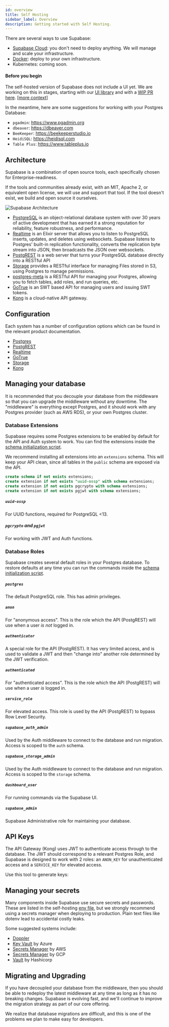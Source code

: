 ```yaml
---
id: overview
title: Self Hosting
sidebar_label: Overview
description: Getting started with Self Hosting.
---
```



There are several ways to use Supabase:

- [Supabase Cloud](https://app.supabase.com): you don't need to deploy anything. We will manage and scale your infrastructure.
- [Docker](/docs/guides/hosting/docker): deploy to your own infrastructure.
- Kubernetes: coming soon.

#### Before you begin

The self-hosted version of Supabase does not include a UI yet.
We are working on this in stages, starting with our [UI library](https://github.com/supabase/ui) and with a [WIP PR here](https://github.com/supabase/supabase/pull/2281).
[[more context](https://github.com/supabase/supabase/discussions/1001#discussioncomment-558696)]

In the meantime, here are some suggestions for working with your Postgres Database:

- `pgadmin`: https://www.pgadmin.org
- `dbeaver`: https://dbeaver.com
- `BeeKeeper`: https://beekeeperstudio.io
- `HeidiSQL`: https://heidisql.com
- `Table Plus`: https://www.tableplus.io

## Architecture

Supabase is a combination of open source tools, each specifically chosen for Enterprise-readiness.

If the tools and communities already exist, with an MIT, Apache 2, or equivalent open license, we will use and support that tool.
If the tool doesn't exist, we build and open source it ourselves.

![Supabase Architecture](/docs/img/supabase-architecture.png)

- [PostgreSQL](https://www.postgresql.org/) is an object-relational database system with over 30 years of active development that has earned it a strong reputation for reliability, feature robustness, and performance.
- [Realtime](https://github.com/supabase/realtime) is an Elixir server that allows you to listen to PostgreSQL inserts, updates, and deletes using websockets. Supabase listens to Postgres' built-in replication functionality, converts the replication byte stream into JSON, then broadcasts the JSON over websockets.
- [PostgREST](http://postgrest.org/) is a web server that turns your PostgreSQL database directly into a RESTful API
- [Storage](https://github.com/supabase/storage-api) provides a RESTful interface for managing Files stored in S3, using Postgres to manage permissions.
- [postgres-meta](https://github.com/supabase/postgres-meta) is a RESTful API for managing your Postgres, allowing you to fetch tables, add roles, and run queries, etc.
- [GoTrue](https://github.com/netlify/gotrue) is an SWT based API for managing users and issuing SWT tokens.
- [Kong](https://github.com/Kong/kong) is a cloud-native API gateway.

## Configuration

Each system has a number of configuration options which can be found in the relevant product documentation.

- [Postgres](https://hub.docker.com/_/postgres/)
- [PostgREST](https://postgrest.org/en/stable/configuration.html)
- [Realtime](https://github.com/supabase/realtime#server-set-up)
- [GoTrue](https://github.com/supabase/gotrue)
- [Storage](https://github.com/supabase/storage-api)
- [Kong](https://docs.konghq.com/install/docker/)

## Managing your database

It is recommended that you decouple your database from the middleware so that you can upgrade the middleware without any downtime.
The "middleware" is everything except Postgres, and it should work with any Postgres provider (such as AWS RDS), or your own Postgres cluster.

### Database Extensions

Supabase requires some Postgres extensions to be enabled by default for the API and Auth system to work. You can find the extensions inside the
[schema initialization script](https://github.com/supabase/supabase/blob/master/docker/volumes/db/init/00-initial-schema.sql).

We recommend installing all extensions into an `extensions` schema. This will keep your API clean,
since all tables in the `public` schema are exposed via the API.

```sql
create schema if not exists extensions;
create extension if not exists "uuid-ossp" with schema extensions;
create extension if not exists pgcrypto with schema extensions;
create extension if not exists pgjwt with schema extensions;
```

##### `uuid-ossp`

For UUID functions, required for PostgreSQL <13.

##### `pgcrypto` and `pgjwt`

For working with JWT and Auth functions.

### Database Roles

Supabase creates several default roles in your Postgres database. To restore defaults at any time you can run the commands inside the
[schema initialization script](https://github.com/supabase/supabase/blob/master/docker/volumes/db/init/00-initial-schema.sql).

##### `postgres`

The default PostgreSQL role. This has admin privileges.

##### `anon`

For "anonymous access". This is the role which the API (PostgREST) will use when a user _is not_ logged in.

##### `authenticator`

A special role for the API (PostgREST). It has very limited access, and is used to validate a JWT and then
"change into" another role determined by the JWT verification.

##### `authenticated`

For "authenticated access". This is the role which the API (PostgREST) will use when a user _is_ logged in.

##### `service_role`

For elevated access. This role is used by the API (PostgREST) to bypass Row Level Security.

##### `supabase_auth_admin`

Used by the Auth middleware to connect to the database and run migration. Access is scoped to the `auth` schema.

##### `supabase_storage_admin`

Used by the Auth middleware to connect to the database and run migration. Access is scoped to the `storage` schema.

##### `dashboard_user`

For running commands via the Supabase UI.

##### `supabase_admin`

Supabase Administrative role for maintaining your database.

## API Keys

The API Gateway (Kong) uses JWT to authenticate access through to the database. The JWT should correspond to a relevant Postgres Role,
and Supabase is designed to work with 2 roles: an `ANON_KEY` for unauthenticated access and a `SERVICE_KEY` for elevated access.

Use this tool to generate keys:

<JwtGenerator />

## Managing your secrets

Many components inside Supabase use secure secrets and passwords. These are listed in the self-hosting
[env file](https://github.com/supabase/supabase/blob/master/docker/.env.example), but we strongly recommend using a
secrets manager when deploying to production. Plain text files like dotenv lead to accidental costly leaks.

Some suggested systems include:

- [Doppler](https://www.doppler.com/)
- [Key Vault](https://docs.microsoft.com/en-us/azure/key-vault/general/overview) by Azure
- [Secrets Manager](https://aws.amazon.com/secrets-manager/) by AWS
- [Secrets Manager](https://cloud.google.com/secret-manager) by GCP
- [Vault](https://www.hashicorp.com/products/vault) by Hashicorp

## Migrating and Upgrading

If you have decoupled your database from the middleware, then you should be able to redeploy the latest middleware at any time as long as it has no breaking changes.
Supabase is evolving fast, and we'll continue to improve the migration strategy as part of our core offering.

We realize that database migrations are difficult, and this is one of the problems we plan to make easy for developers.
